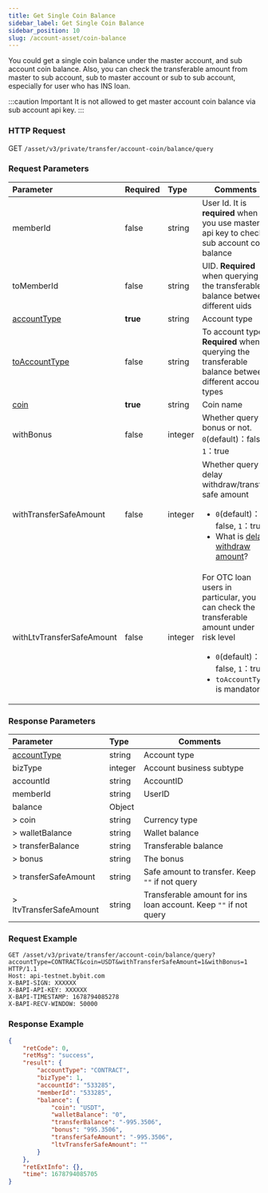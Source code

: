 ```yaml
---
title: Get Single Coin Balance
sidebar_label: Get Single Coin Balance
sidebar_position: 10
slug: /account-asset/coin-balance
---
```


You could get a single coin balance under the master account, and sub account coin balance.
Also, you can check the transferable amount from master to sub account, sub to master account or sub to sub account, especially
for user who has INS loan.

:::caution Important
It is not allowed to get master account coin balance via sub account api key.
:::

### HTTP Request
GET `/asset/v3/private/transfer/account-coin/balance/query`

### Request Parameters
| Parameter | Required | Type | Comments|
|:----- |:-------|:-----|------ |
|memberId|false |string |User Id. It is <b>required</b> when you use master api key to check sub account coin balance |
|toMemberId |false |string |UID. **Required** when querying the transferable balance between different uids |
|[accountType](enum#accounttype)|<b>true</b> |string |Account type |
|[toAccountType](../enum#accounttype) |false |string |To account type. **Required** when querying the transferable balance between different account types|
|[coin](enum#coin) |<b>true</b> |string |Coin name |
|withBonus|false |integer |Whether query bonus or not. `0`(default)：false; `1`：true |
|withTransferSafeAmount|false |integer |Whether query delay withdraw/transfer safe amount <ul><li>`0`(default)：false, `1`：true</li><li>What is [delay withdraw amount](delay-amount#)?</li></ul> |
|withLtvTransferSafeAmount|false |integer |For OTC loan users in particular, you can check the transferable amount under risk level<ul><li>`0`(default)：false, `1`：true</li><li>`toAccountType` is mandatory</li></ul> |

### Response Parameters
| Parameter | Type | Comments|
|:----- |:-----|----- |
|[accountType](enum#accounttype) |string |Account type|
|bizType |integer |Account business subtype|
|accountId |string |AccountID|
|memberId |string |UserID|
|balance |Object ||
|> coin |string |Currency type|
|> walletBalance |string |Wallet balance|
|> transferBalance |string |Transferable balance|
|> bonus |string |The bonus|
|> transferSafeAmount |string |Safe amount to transfer. Keep `""` if not query|
|> ltvTransferSafeAmount |string |Transferable amount for ins loan account. Keep `""` if not query|

### Request Example

```http
GET /asset/v3/private/transfer/account-coin/balance/query?accountType=CONTRACT&coin=USDT&withTransferSafeAmount=1&withBonus=1 HTTP/1.1
Host: api-testnet.bybit.com
X-BAPI-SIGN: XXXXXX
X-BAPI-API-KEY: XXXXXX
X-BAPI-TIMESTAMP: 1678794085278
X-BAPI-RECV-WINDOW: 50000
```

### Response Example

```json
{
    "retCode": 0,
    "retMsg": "success",
    "result": {
        "accountType": "CONTRACT",
        "bizType": 1,
        "accountId": "533285",
        "memberId": "533285",
        "balance": {
            "coin": "USDT",
            "walletBalance": "0",
            "transferBalance": "-995.3506",
            "bonus": "995.3506",
            "transferSafeAmount": "-995.3506",
            "ltvTransferSafeAmount": ""
        }
    },
    "retExtInfo": {},
    "time": 1678794085705
}
```
